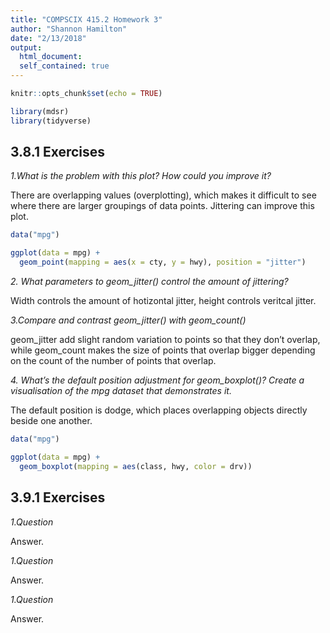 ```yaml
---
title: "COMPSCIX 415.2 Homework 3"
author: "Shannon Hamilton"
date: "2/13/2018"
output: 
  html_document:
  self_contained: true
---
```


```r
knitr::opts_chunk$set(echo = TRUE)
```

```r
library(mdsr)
library(tidyverse)
```
<h2> 3.8.1 Exercises </h2>


<i>1.What is the problem with this plot? How could you improve it?</i> <p></p>
There are overlapping values (overplotting), which makes it difficult to see where there are larger groupings of data points. Jittering can improve this plot.<p></p>


```r
data("mpg")

ggplot(data = mpg) + 
  geom_point(mapping = aes(x = cty, y = hwy), position = "jitter")

```

<i>2. What parameters to geom_jitter() control the amount of jittering?</i> <p></p>
Width controls the amount of hotizontal jitter, height controls veritcal jitter.<p></p>

<i>3.Compare and contrast geom_jitter() with geom_count()</i> <p></p>
geom_jitter add slight random variation to points so that they don't overlap, while geom_count makes the size of points that overlap bigger depending on the count of the number of points that overlap. <p></p>

<i>4. What’s the default position adjustment for geom_boxplot()? Create a visualisation of the mpg dataset that demonstrates it.</i> <p></p>
The default position is dodge, which places overlapping objects directly beside one another. <p></p><p></p>

```r
data("mpg")

ggplot(data = mpg) + 
  geom_boxplot(mapping = aes(class, hwy, color = drv))

```

<h2> 3.9.1 Exercises </h2>

<i>1.Question</i> <p></p>
Answer.<p></p>

<i>1.Question</i> <p></p>
Answer.<p></p>

<i>1.Question</i> <p></p>
Answer.<p></p>